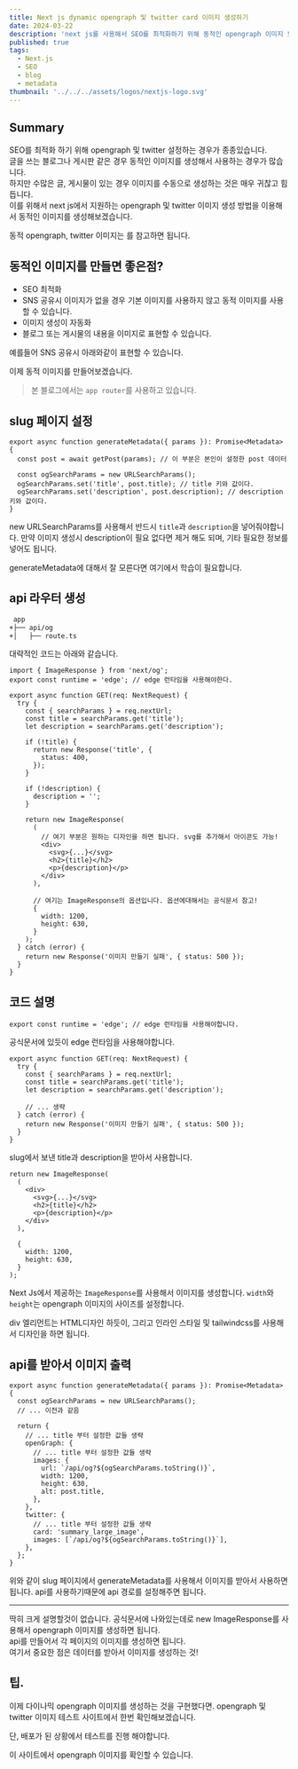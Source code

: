 ```yaml
---
title: Next js dynamic opengraph 및 twitter card 이미지 생성하기
date: 2024-03-22
description: 'next js를 사용해서 SEO를 최적화하기 위해 동적인 opengraph 이미지 또는 twitter card 이미지를 생성하는 방법을 알아봅니다.'
published: true
tags:
  - Next.js
  - SEO
  - blog
  - metadata
thumbnail: '../../../assets/logos/nextjs-logo.svg'
---
```


## Summary

SEO를 최적화 하기 위해 opengraph 및 twitter 설정하는 경우가 종종있습니다.<br/>
글을 쓰는 블로그나 게시판 같은 경우 동적인 이미지를 생성해서 사용하는 경우가 많습니다.<br/>
하지만 수많은 글, 게시물이 있는 경우 이미지를 수동으로 생성하는 것은 매우 귀찮고 힘듭니다.<br/>
이를 위해서 next js에서 지원하는 opengraph 및 twitter 이미지 생성 방법을 이용해서 동적인 이미지를 생성해보겠습니다.

동적 opengraph, twitter 이미지는 <MDXLink title="`nextjs-opengraph`" href="https://nextjs.org/docs/app/api-reference/file-conventions/metadata/opengraph-image#generate-images-using-code-js-ts-tsx" />를 참고하면 됩니다.

## 동적인 이미지를 만들면 좋은점?

- SEO 최적화
- SNS 공유시 이미지가 없을 경우 기본 이미지를 사용하지 않고 동적 이미지를 사용할 수 있습니다.
- 이미지 생성이 자동화
- 블로그 또는 게시물의 내용을 이미지로 표현할 수 있습니다.

예를들어 SNS 공유시 아래와같이 표현할 수 있습니다.

<MDXImage
  src="./images/og-image.png"
  alt="SNS 공유시 표현되는 이미지"
  width="500px"
/>

이제 동적 이미지를 만들어보겠습니다.

> 본 블로그에서는 `app router`를 사용하고 있습니다.

## slug 페이지 설정

```tsx title="blog/[...slug]/page.tsx"
export async function generateMetadata({ params }): Promise<Metadata> {
  const post = await getPost(params); // 이 부분은 본인이 설정한 post 데이터

  const ogSearchParams = new URLSearchParams();
  ogSearchParams.set('title', post.title); // title 키와 값이다.
  ogSearchParams.set('description', post.description); // description 키와 값이다.
}
```

new URLSearchParams를 사용해서 반드시 `title`과 `description`을 넣어줘야합니다.
만약 이미지 생성시 description이 필요 없다면 제거 해도 되며, 기타 필요한 정보를 넣어도 됩니다.

generateMetadata에 대해서 잘 모른다면 <MDXLink title="generateMetadata" href="https://nextjs.org/docs/app/api-reference/functions/generate-metadata" /> 여기에서 학습이 필요합니다.

## api 라우터 생성

```txt title="프로젝트 구조"
 app
+├── api/og
+│   ├── route.ts
```

대략적인 코드는 아래와 같습니다.

```tsx title="api/og/route.ts" showLineNumbers
import { ImageResponse } from 'next/og';
export const runtime = 'edge'; // edge 런타임을 사용해야한다.

export async function GET(req: NextRequest) {
  try {
    const { searchParams } = req.nextUrl;
    const title = searchParams.get('title');
    let description = searchParams.get('description');

    if (!title) {
      return new Response('title', {
        status: 400,
      });
    }

    if (!description) {
      description = '';
    }

    return new ImageResponse(
      (
        // 여기 부분은 원하는 디자인을 하면 됩니다. svg를 추가해서 아이콘도 가능!
        <div>
          <svg>{...}</svg>
          <h2>{title}</h2>
          <p>{description}</p>
        </div>
      ),

      // 여기는 ImageResponse의 옵션입니다. 옵션에대해서는 공식문서 참고!
      {
        width: 1200,
        height: 630,
      }
    );
  } catch (error) {
    return new Response('이미지 만들기 실패', { status: 500 });
  }
}
```

## 코드 설명

```tsx title="api/og/route.ts"
export const runtime = 'edge'; // edge 런타임을 사용해야합니다.
```

공식문서에 있듯이 edge 런타임을 사용해야합니다.

```tsx title="api/og/route.ts" {3,4,5}
export async function GET(req: NextRequest) {
  try {
    const { searchParams } = req.nextUrl;
    const title = searchParams.get('title');
    let description = searchParams.get('description');

    // ... 생략
  } catch (error) {
    return new Response('이미지 만들기 실패', { status: 500 });
  }
}
```

slug에서 보낸 title과 description을 받아서 사용합니다.

```tsx title="api/og/route.ts"
return new ImageResponse(
  (
    <div>
      <svg>{...}</svg>
      <h2>{title}</h2>
      <p>{description}</p>
    </div>
  ),

  {
    width: 1200,
    height: 630,
  }
);
```

Next Js에서 제공하는 `ImageResponse`를 사용해서 이미지를 생성합니다.
`width`와 `height`는 opengraph 이미지의 사이즈를 설정합니다.

div 엘리먼트는 HTML디자인 하듯이, 그리고 인라인 스타일 및 tailwindcss를 사용해서 디자인을 하면 됩니다.

## api를 받아서 이미지 출력

```tsx title="blog/[...slug]/page.tsx"
export async function generateMetadata({ params }): Promise<Metadata> {
  const ogSearchParams = new URLSearchParams();
  // ... 이전과 같음

  return {
    // ... title 부터 설정한 값들 생략
    openGraph: {
      // ... title 부터 설정한 값들 생략
      images: {
        url: `/api/og?${ogSearchParams.toString()}`,
        width: 1200,
        height: 630,
        alt: post.title,
      },
    },
    twitter: {
      // ... title 부터 설정한 값들 생략
      card: 'summary_large_image',
      images: [`/api/og?${ogSearchParams.toString()}`],
    },
  };
}
```

위와 같이 slug 페이지에서 generateMetadata를 사용해서 이미지를 받아서 사용하면 됩니다. api를 사용하기때문에 api 경로를 설정해주면 됩니다.

---

딱히 크게 설명할것이 없습니다. 공식문서에 나와있는데로 new ImageResponse를 사용해서 opengraph 이미지를 생성하면 됩니다.<br/>
api를 만들어서 각 페이지의 이미지를 생성하면 됩니다.<br/>
여기서 중요한 점은 데이터를 받아서 이미지를 생성하는 것!<br/>

## 팁.

이제 다이나믹 opengraph 이미지를 생성하는 것을 구현했다면. opengraph 및 twitter 이미지 테스트 사이트에서 한번 확인해보겠습니다.

단, 배포가 된 상황에서 테스트를 진행 해야합니다.

<MDXLink
  title="https://www.opengraph.xyz/"
  href="https://www.opengraph.xyz/"
/> 이 사이트에서 opengraph 이미지를 확인할 수 있습니다.
